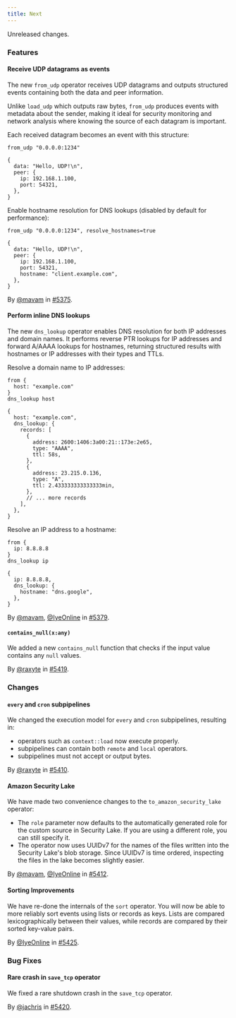 ```yaml
---
title: Next
---
```


Unreleased changes.

### Features

#### Receive UDP datagrams as events

The new `from_udp` operator receives UDP datagrams and outputs structured events
containing both the data and peer information.

Unlike `load_udp` which outputs raw bytes, `from_udp` produces events with
metadata about the sender, making it ideal for security monitoring and network
analysis where knowing the source of each datagram is important.

Each received datagram becomes an event with this structure:

```tql
from_udp "0.0.0.0:1234"
```

```tql
{
  data: "Hello, UDP!\n",
  peer: {
    ip: 192.168.1.100,
    port: 54321,
  },
}
```

Enable hostname resolution for DNS lookups (disabled by default for performance):

```tql
from_udp "0.0.0.0:1234", resolve_hostnames=true
```

```tql
{
  data: "Hello, UDP!\n",
  peer: {
    ip: 192.168.1.100,
    port: 54321,
    hostname: "client.example.com",
  },
}
```

By [@mavam](https://github.com/mavam) in [#5375](https://github.com/tenzir/tenzir/pull/5375).

#### Perform inline DNS lookups

The new `dns_lookup` operator enables DNS resolution for both IP addresses and
domain names. It performs reverse PTR lookups for IP addresses and forward
A/AAAA lookups for hostnames, returning structured results with hostnames or IP
addresses with their types and TTLs.

Resolve a domain name to IP addresses:

```tql
from {
  host: "example.com"
}
dns_lookup host
```

```tql
{
  host: "example.com",
  dns_lookup: {
    records: [
      {
        address: 2600:1406:3a00:21::173e:2e65,
        type: "AAAA",
        ttl: 58s,
      },
      {
        address: 23.215.0.136,
        type: "A",
        ttl: 2.433333333333333min,
      },
      // ... more records
    ],
  },
}
```

Resolve an IP address to a hostname:

```tql
from {
  ip: 8.8.8.8
}
dns_lookup ip
```

```tql
{
  ip: 8.8.8.8,
  dns_lookup: {
    hostname: "dns.google",
  },
}
```

By [@mavam](https://github.com/mavam), [@IyeOnline](https://github.com/IyeOnline) in [#5379](https://github.com/tenzir/tenzir/pull/5379).

#### `contains_null(x:any)`

We added a new `contains_null` function that checks if the input value contains any
`null` values.

By [@raxyte](https://github.com/raxyte) in [#5419](https://github.com/tenzir/tenzir/pull/5419).

### Changes

#### `every` and `cron` subpipelines

We changed the execution model for `every` and `cron` subpipelines, resulting
in:
- operators such as `context::load` now execute properly.
- subpipelines can contain both `remote` and `local` operators.
- subpipelines must not accept or output bytes.

By [@raxyte](https://github.com/raxyte) in [#5410](https://github.com/tenzir/tenzir/pull/5410).

#### Amazon Security Lake

We have made two convenience changes to the `to_amazon_security_lake` operator:

* The `role` parameter now defaults to the automatically generated role for the
  custom source in Security Lake. If you are using a different role, you can
  still specify it.
* The operator now uses UUIDv7 for the names of the files written into the
  Security Lake's blob storage. Since UUIDv7 is time ordered, inspecting the
  files in the lake becomes slightly easier.

By [@mavam](https://github.com/mavam), [@IyeOnline](https://github.com/IyeOnline) in [#5412](https://github.com/tenzir/tenzir/pull/5412).

#### Sorting Improvements

We have re-done the internals of the `sort` operator. You will now be able to
more reliably sort events using lists or records as keys. Lists are compared
lexicographically between their values, while records are compared by their
sorted key-value pairs.

By [@IyeOnline](https://github.com/IyeOnline) in [#5425](https://github.com/tenzir/tenzir/pull/5425).

### Bug Fixes

#### Rare crash in `save_tcp` operator

We fixed a rare shutdown crash in the `save_tcp` operator.

By [@jachris](https://github.com/jachris) in [#5420](https://github.com/tenzir/tenzir/pull/5420).
